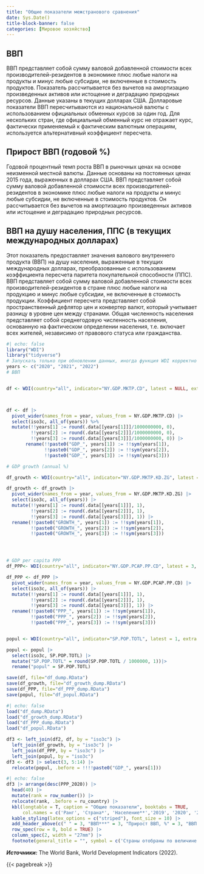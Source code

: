 ---
title: "Общие показатели межстранового сравнения"
date: Sys.Date()
title-block-banner: false
categories: [Мировое хозяйство]
---
## ВВП

ВВП представляет собой сумму валовой добавленной стоимости всех производителей-резидентов в экономике плюс любые налоги на продукты и минус любые субсидии, не включенные в стоимость продуктов. Показатель рассчитывается без вычетов на амортизацию произведенных активов или истощение и деградацию природных ресурсов. Данные указаны в текущих долларах США. Долларовые показатели ВВП пересчитываются из национальной валюты с использованием официальных обменных курсов за один год. Для нескольких стран, где официальный обменный курс не отражает курс, фактически применяемый к фактическим валютным операциям, используется альтернативный коэффициент пересчета.

## Прирост ВВП (годовой %)

Годовой процентный темп роста ВВП в рыночных ценах на основе неизменной местной валюты. Данные основаны на постоянных ценах 2015 года, выраженных в долларах США. ВВП представляет собой сумму валовой добавленной стоимости всех производителей-резидентов в экономике плюс любые налоги на продукты и минус любые субсидии, не включенные в стоимость продуктов. Он рассчитывается без вычетов на амортизацию произведенных активов или истощение и деградацию природных ресурсов.

## ВВП на душу населения, ППС (в текущих международных долларах)

Этот показатель предоставляет значения валового внутреннего продукта (ВВП) на душу населения, выраженные в текущих международных долларах, преобразованные с использованием коэффициента пересчета паритета покупательной способности (ППС). ВВП представляет собой сумму валовой добавленной стоимости всех производителей-резидентов в стране плюс любые налоги на продукцию и минус любые субсидии, не включенные в стоимость продукции. Коэффициент пересчета представляет собой пространственный дефлятор цен и конвертер валют, который учитывает разницу в уровне цен между странами. Общая численность населения представляет собой среднегодовую численность населения, основанную на фактическом определении населения, т.е. включает всех жителей, независимо от правового статуса или гражданства.

```{r eval=FALSE, include=FALSE}
#| echo: false
library("WDI")
library("tidyverse")
# Запускать только при обновлении данных, иногда функция WDI корректно не отрабатывает
years <- c("2020", "2021", "2022")
# ВВП


df <- WDI(country="all", indicator="NY.GDP.MKTP.CD", latest = NULL, extra = TRUE)



df <- df |>
  pivot_wider(names_from = year, values_from = NY.GDP.MKTP.CD) |>
  select(iso3c, all_of(years)) %>% 
  mutate(!!years[1] := round(.data[[years[1]]]/1000000000, 0),
         !!years[2] := round(.data[[years[2]]]/1000000000, 0),
         !!years[3] := round(.data[[years[3]]]/1000000000, 0)) |> 
       rename(!!paste0("GDP_", years[1]) := !!sym(years[1]),
              !!paste0("GDP_", years[2]) := !!sym(years[2]),
              !!paste0("GDP_", years[3]) := !!sym(years[3]))

# GDP growth (annual %)

df_growth <- WDI(country="all", indicator="NY.GDP.MKTP.KD.ZG", latest = 3, extra = TRUE)

df_growth <- df_growth |>
  pivot_wider(names_from = year, values_from = NY.GDP.MKTP.KD.ZG) |>
  select(iso3c, all_of(years)) |>
  mutate(!!years[1] := round(.data[[years[1]]], 1),
         !!years[2] := round(.data[[years[2]]], 1),
         !!years[3] := round(.data[[years[3]]], 1)) |>
  rename(!!paste0("GROWTH_", years[1]) := !!sym(years[1]),
         !!paste0("GROWTH_", years[2]) := !!sym(years[2]),
         !!paste0("GROWTH_", years[3]) := !!sym(years[3]))




# GDP per capita PPP
df_PPP<- WDI(country="all", indicator="NY.GDP.PCAP.PP.CD", latest = 3, extra = TRUE)

df_PPP <- df_PPP |>
  pivot_wider(names_from = year, values_from = NY.GDP.PCAP.PP.CD) |>
  select(iso3c, all_of(years)) |>
  mutate(!!years[1] := round(.data[[years[1]]], 1),
         !!years[2] := round(.data[[years[2]]], 1),
         !!years[3] := round(.data[[years[3]]], 1)) |>
  rename(!!paste0("PPP_", years[1]) := !!sym(years[1]),
         !!paste0("PPP_", years[2]) := !!sym(years[2]),
         !!paste0("PPP_", years[3]) := !!sym(years[3]))


popul <- WDI(country="all", indicator="SP.POP.TOTL", latest = 1, extra = TRUE)

popul <- popul |>
  select(iso3c, SP.POP.TOTL) |>
  mutate("SP.POP.TOTL" = round(SP.POP.TOTL / 1000000, 1))|>
  rename("popul" = SP.POP.TOTL)

save(df, file="df_dump.RData")
save(df_growth, file="df_growth_dump.RData")
save(df_PPP, file="df_PPP_dump.RData")
save(popul, file="df_popul.RData")

```

```{r}
#| echo: false
load("df_dump.RData")
load("df_growth_dump.RData")
load("df_PPP_dump.RData")
load("df_popul.RData")

df3 <- left_join(df2, df, by = "iso3c") |> 
  left_join(df_growth, by = "iso3c") |> 
  left_join(df_PPP, by = "iso3c") |> 
  left_join(popul, by = "iso3c")
df3 <- df3 |> select(3, 5:14) |> 
  relocate(popul, .before = !!!!paste0("GDP_", years[1]))
```

```{r}
#| echo: false
df3 |> arrange(desc(PPP_2020)) |> 
  head(40) |> 
  mutate(rank = row_number()) |> 
  relocate(rank, .before = ru_country) |> 
  kbl(longtable = T, caption = "Общие показатели", booktabs = TRUE,
      col.names = c('Ранг', 'Страна*', 'Население**','2019', '2020', '2021', '2019', '2020', '2021', '2019', '2020', '2021')) |> 
  kable_styling(latex_options = c("striped"), font_size = 10) |> 
  add_header_above(c(" " = 3, "ВВП***" = 3, "Прирост ВВП, %" = 3, "ВВП по ППС***" = 3)) |> 
  row_spec(row = 0, bold = TRUE) |> 
  column_spec(2, width = "27mm") |> 
  footnote(general_title = "", symbol = c('Страны отобраны по величине ВВП по ППС за 2020 год. ', 'Оценка на середину 2021 года, млн чел.','млрд долл.', "NA - нет данных"), symbol_manual = c('*', '**', '***', '****'))

```

***Источники:*** The World Bank, World Development Indicators (2022).

{{< pagebreak >}}
